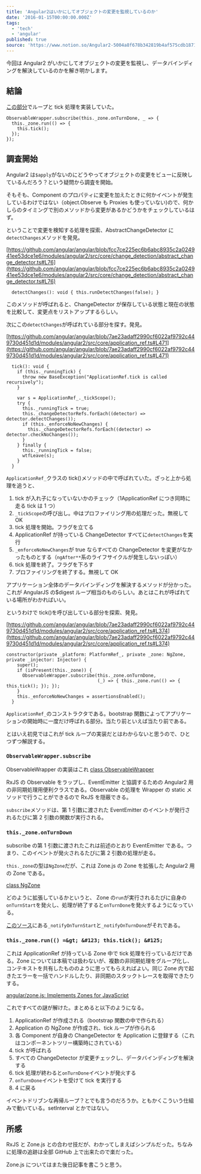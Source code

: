 ```yaml
---
title: 'Angular2はいかにしてオブジェクトの変更を監視しているのか'
date: '2016-01-15T00:00:00.000Z'
tags:
  - 'tech'
  - 'angular'
published: true
source: 'https://www.notion.so/Angular2-5004a8f678b342819b4af575cdb1871b'
---
```


今回は Angular2 がいかにしてオブジェクトの変更を監視し、データバインディングを解決しているのかを解き明かします。

## 結論

[この部分](https://github.com/angular/angular/blob/7ae23adaff2990cf6022af9792c449730d451d1d/modules/angular2/src/core/application_ref.ts#L374)でループと tick 処理を実装していた。

```plaintext
ObservableWrapper.subscribe(this._zone.onTurnDone, _ => {
  this._zone.run(() => {
    this.tick();
  });
});
```

## 調査開始

Angular2 は`$apply`がないのにどうやってオブジェクトの変更をビューに反映しているんだろう？という疑問から調査を開始。

そもそも、Component のプロパティに変更を加えたときに何かイベントが発生しているわけではない（object.Observe も Proxies も使っていない)ので、何かしらのタイミングで別のメソッドから変更があるかどうかをチェックしているはず。

ということで変更を検知する処理を探索、AbstractChangeDetector に`detectChanges`メソッドを発見。

[https://github.com/angular/angular/blob/fcc7ce225ec6b6abc8935c2a024941ee53dce1e6/modules/angular2/src/core/change_detection/abstract_change_detector.ts#L76](https://github.com/angular/angular/blob/fcc7ce225ec6b6abc8935c2a024941ee53dce1e6/modules/angular2/src/core/change_detection/abstract_change_detector.ts#L76)

```plaintext
  detectChanges(): void { this.runDetectChanges(false); }
```

このメソッドが呼ばれると、ChangeDetector が保存している状態と現在の状態を比較して、変更点をリストアップするらしい。

次にこの`detectChanges`が呼ばれている部分を探す。発見。

[https://github.com/angular/angular/blob/7ae23adaff2990cf6022af9792c449730d451d1d/modules/angular2/src/core/application_ref.ts#L471](https://github.com/angular/angular/blob/7ae23adaff2990cf6022af9792c449730d451d1d/modules/angular2/src/core/application_ref.ts#L471)

```plaintext
  tick(): void {
    if (this._runningTick) {
      throw new BaseException("ApplicationRef.tick is called recursively");
    }

    var s = ApplicationRef_._tickScope();
    try {
      this._runningTick = true;
      this._changeDetectorRefs.forEach((detector) => detector.detectChanges());
      if (this._enforceNoNewChanges) {
        this._changeDetectorRefs.forEach((detector) => detector.checkNoChanges());
      }
    } finally {
      this._runningTick = false;
      wtfLeave(s);
    }
  }
```

`ApplicationRef_`クラスの tick()メソッドの中で呼ばれていた。ざっと上から処理を追うと、

1. tick が入れ子になっていないかのチェック（1ApplicationRef につき同時に走る tick は 1 つ）
1. `_tickScope`の呼び出し。中はプロファイリング用の処理だった。無視して OK
1. tick 処理を開始。フラグを立てる
1. ApplicationRef が持っている ChangeDetector すべてに`detectChanges`を実行
1. `_enforceNoNewChanges`が true ならすべての ChangeDetector を変更がなかったものとする（`ngAfter**`系のライフサイクルが発生しないっぽい）
1. tick 処理を終了。フラグを下ろす
1. プロファイリングを終了する。無視して OK

アプリケーション全体のデータバインディングを解決するメソッドが分かった。これが AngularJS の$digest ループ相当のものらしい。あとはこれが呼ばれている場所がわかればいい。

というわけで tick()を呼び出している部分を探索、発見。

[https://github.com/angular/angular/blob/7ae23adaff2990cf6022af9792c449730d451d1d/modules/angular2/src/core/application_ref.ts#L374](https://github.com/angular/angular/blob/7ae23adaff2990cf6022af9792c449730d451d1d/modules/angular2/src/core/application_ref.ts#L374)

```plaintext
constructor(private _platform: PlatformRef_, private _zone: NgZone, private _injector: Injector) {
    super();
    if (isPresent(this._zone)) {
      ObservableWrapper.subscribe(this._zone.onTurnDone,
                                  (_) => { this._zone.run(() => { this.tick(); }); });
    }
    this._enforceNoNewChanges = assertionsEnabled();
  }
```

`ApplicationRef_`のコンストラクタである。bootstrap 関数によってアプリケーションの開始時に一度だけ呼ばれる部分。当たり前といえば当たり前である。

とはいえ初見ではこれが tick ループの実装だとはわからないと思うので、ひとつずつ解説する。

### `ObservableWrapper.subscribe`

ObservableWrapper の実装はこれ [class ObservableWrapper](https://github.com/angular/angular/blob/fcc7ce225ec6b6abc8935c2a024941ee53dce1e6/modules/angular2/src/facade/async.ts#L26)

RxJS の Observable をラップし、EventEmitter と協調するための Angular2 用の非同期処理用便利クラスである。Observable の処理を Wrapper の static メソッドで行うことができるので RxJS を隠蔽できる。

`subscribe`メソッドは、第 1 引数に渡された EventEmitter のイベントが発行されるたびに第 2 引数の関数が実行される。

### `this._zone.onTurnDown`

subscribe の第 1 引数に渡されたこれは前述のとおり EventEmitter である。つまり、このイベントが発火されるたびに第 2 引数の処理が走る。

`this._zone`の型は`NgZone`だが、これは Zone.js の Zone を拡張した Angular2 用の Zone である。

[class NgZone](https://github.com/angular/angular/blob/fcc7ce225ec6b6abc8935c2a024941ee53dce1e6/modules/angular2/src/core/zone/ng_zone.ts#L92)

どのように拡張しているかというと、 Zone の`run`が実行されるたびに自身の`onTurnStart`を発火し、処理が終了すると`onTurnDone`を発火するようになっている。

[このソース](https://github.com/angular/angular/blob/fcc7ce225ec6b6abc8935c2a024941ee53dce1e6/modules/angular2/src/core/zone/ng_zone.ts#L352)にある`_notifyOnTurnStart`と`_notifyOnTurnDone`がそれである。

### `this._zone.run(() =&gt; &#123; this.tick(); &#125;`

これは ApplicationRef が持っている Zone 中で tick 処理を行っているだけである。Zone については本稿では扱わないが、複数の非同期処理をグループ化し、コンテキストを共有したもののように思ってもらえればよい。同じ Zone 内で起きたエラーを一括でハンドルしたり、非同期のスタックトレースを取得できたりする。

[angular/zone.js: Implements Zones for JavaScript](https://github.com/angular/zone.js/)

これですべての謎が解けた。まとめると以下のようになる。

1. ApplicationRef が作成される（bootstrap 関数の中で作られる）
1. Application の NgZone が作成され、tick ループが作られる
1. 各 Component が自身の ChangeDetector を Application に登録する（これはコンポーネントツリー構築時にされている）
1. tick が呼ばれる
1. すべての ChangeDetector が変更チェックし、データバインディングを解決する
1. tick 処理が終わると`onTurnDone`イベントが発火する
1. `onTurnDone`イベントを受けて tick を実行する
1. 4 に戻る

イベントドリブンな再帰ループ？とでも言うのだろうか。ともかくこういう仕組みで動いている。setInterval とかではない。

## 所感

RxJS と Zone.js との合わせ技だが、わかってしまえばシンプルだった。ちなみに処理の追跡は全部 GitHub 上で出来たので楽だった。

Zone.js についてはまた後日記事を書こうと思う。
